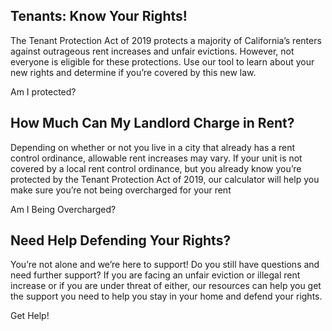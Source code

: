 
## Tenants: Know Your Rights!

The Tenant Protection Act of 2019 protects a majority of California’s renters against outrageous rent increases and unfair evictions. However, not everyone is eligible for these protections. Use our tool to learn about your new rights and  determine if you’re covered by this new law.

<PrimaryButton to="eligibility">Am I protected?</PrimaryButton>

## How Much Can My Landlord Charge in Rent?

Depending on whether or not you live in a city that already has a rent control ordinance, allowable rent increases may vary. If your unit is not covered by a local rent control ordinance, but you already know you’re protected by the Tenant Protection Act of 2019, our calculator will help you make sure you’re not being overcharged for your rent

<PrimaryButton to="/calculator">Am I Being Overcharged?</PrimaryButton>

## Need Help Defending Your Rights?

You’re not alone and we’re here to support! Do you still have questions and need further support? If you are facing an unfair eviction or illegal rent increase or if you are under threat of either, our resources can help you get the support you need to help you stay in your home and defend your rights.

<PrimaryButton to="/resources">Get Help!</PrimaryButton>
